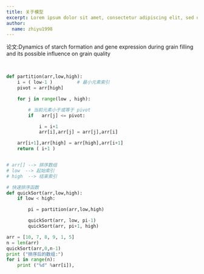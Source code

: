 ```yaml
---
title: 关于模型
excerpt: Lorem ipsum dolor sit amet, consectetur adipiscing elit, sed do eiusmod tempor incididunt ut labore et dolore magna aliqua. Praesent elementum facilisis leo vel fringilla est ullamcorper eget. At imperdiet dui accumsan sit amet nulla facilities morbi tempus.
author: 
  name: zhiyu1998
---
```


论文:Dynamics of starch formation and gene expression during grain filling and its possible influence on grain quality

<br/>

```python
def partition(arr,low,high):
    i = ( low-1 )         # 最小元素索引
    pivot = arr[high]

    for j in range(low , high):

        # 当前元素小于或等于 pivot
        if   arr[j] <= pivot:

            i = i+1
            arr[i],arr[j] = arr[j],arr[i]

    arr[i+1],arr[high] = arr[high],arr[i+1]
    return ( i+1 )


# arr[] --> 排序数组
# low  --> 起始索引
# high  --> 结束索引

# 快速排序函数
def quickSort(arr,low,high):
    if low < high:

        pi = partition(arr,low,high)

        quickSort(arr, low, pi-1)
        quickSort(arr, pi+1, high)

arr = [10, 7, 8, 9, 1, 5]
n = len(arr)
quickSort(arr,0,n-1)
print ("排序后的数组:")
for i in range(n):
    print ("%d" %arr[i]),
```
